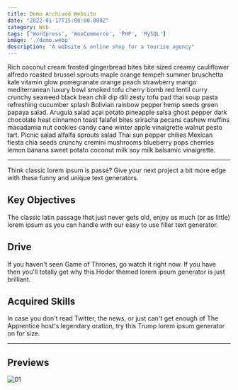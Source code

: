 ```yaml
---
title: Demo Archived Website
date: "2022-01-17T15:00:00.000Z"
category: Web
tags: ['Wordpress', 'WooCommerce', 'PHP', 'MySQL']
image: './demo.webp'
description: "A website & online shop for a tourism agency"
---
```


Rich coconut cream frosted gingerbread bites bite sized creamy cauliflower alfredo roasted brussel sprouts maple orange tempeh summer bruschetta kale vitamin glow pomegranate orange peach strawberry mango mediterranean luxury bowl smoked tofu cherry bomb red lentil curry crunchy seaweed black bean chili dip dill zesty tofu pad thai soup pasta refreshing cucumber splash Bolivian rainbow pepper hemp seeds green papaya salad. Arugula salad açai potato pineapple salsa ghost pepper dark chocolate heat cinnamon toast falafel bites sriracha pecans cashew muffins macadamia nut cookies candy cane winter apple vinaigrette walnut pesto tart. Picnic salad alfalfa sprouts salad Thai sun pepper chilies Mexican fiesta chia seeds crunchy cremini mushrooms blueberry pops cherries lemon banana sweet potato coconut milk soy milk balsamic vinaigrette.

---

Think classic lorem ipsum is passé? Give your next project a bit more edge with these funny and unique text generators.

## Key Objectives

The classic latin passage that just never gets old, enjoy as much (or as little) lorem ipsum as you can handle with our easy to use filler text generator.

## Drive

If you haven't seen Game of Thrones, go watch it right now. If you have then you'll totally get why this Hodor themed lorem ipsum generator is just brilliant.

## Acquired Skills

In case you don't read Twitter, the news, or just can't get enough of The Apprentice host's legendary oration, try this Trump lorem ipsum generator on for size.

---

## Previews

![01](./preview01.webp)
